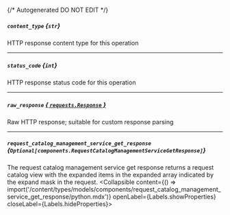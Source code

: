 {/* Autogenerated DO NOT EDIT  */}

##### `content_type` *{`str`}*
HTTP response content type for this operation

---
##### `status_code` *{`int`}*
HTTP response status code for this operation

---
##### `raw_response` [*{ `requests.Response` }*](https://requests.readthedocs.io/en/latest/api/#requests.Response)
Raw HTTP response; suitable for custom response parsing

---
##### `request_catalog_management_service_get_response` *{`Optional[components.RequestCatalogManagementServiceGetResponse]`}*
The request catalog management service get response returns a request catalog view with the expanded items in the expanded array indicated by the expand mask in the request.
<Collapsible content={() => import('/content/types/models/components/request_catalog_management_service_get_response/python.mdx')} openLabel={Labels.showProperties} closeLabel={Labels.hideProperties}>
</Collapsible>


